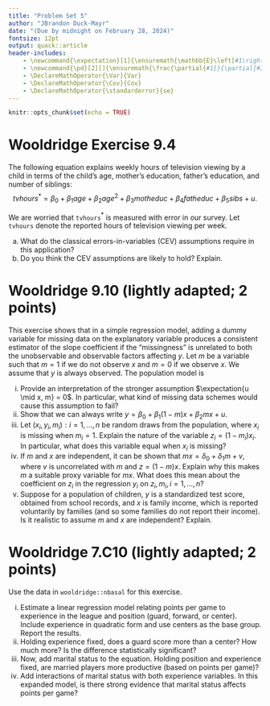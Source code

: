 ```yaml
---
title: "Problem Set 5"
author: "JBrandon Duck-Mayr"
date: "(Due by midnight on February 28, 2024)"
fontsize: 12pt
output: quack::article
header-includes:
    - \newcommand{\expectation}[1]{\ensuremath{\mathbb{E}\left[#1\right]}}
    - \newcommand{\pd}[2][]{\ensuremath{\frac{\partial{#1}}{\partial{#2}}}}
    - \DeclareMathOperator{\Var}{Var}
    - \DeclareMathOperator{\Cov}{Cov}
    - \DeclareMathOperator{\standarderror}{se}
---
```


```r
knitr::opts_chunk$set(echo = TRUE)
```

# Wooldridge Exercise 9.4

The following equation explains weekly hours of television viewing by a child in terms of the child's age, mother's education, father's education, and number of siblings:
$$ tvhours^\ast = \beta_0 + \beta_1 age + \beta_2 age^2 + \beta_3 motheduc + \beta_4 fatheduc + \beta_5 sibs + u. $$

We are worried that `tvhours`$^\ast$ is measured with error in our survey.
Let `tvhours` denote the reported hours of television viewing per week.

a. What do the classical errors-in-variables (CEV) assumptions require in this application?
b. Do you think the CEV assumptions are likely to hold? Explain.

# Wooldridge 9.10 (lightly adapted; 2 points)

This exercise shows that in a simple regression model, adding a dummy variable for missing data on the explanatory variable produces a consistent estimator of the slope coefficient if the “missingness” is unrelated to both the unobservable and observable factors affecting $y$. Let $m$ be a variable such that $m = 1$ if we do not observe $x$ and $m = 0$ if we observe $x$. We assume that $y$ is always observed. The population model is

\begin{align*}
y & = \beta_0 + \beta_1 x + u, \\
\expectation{u \mid x} & = 0.
\end{align*}

i. Provide an interpretation of the stronger assumption $\expectation{u \mid x, m} = 0$. In particular, what kind of missing data schemes would cause this assumption to fail?
ii. Show that we can always write $y = \beta_0 + \beta_1 (1-m)x + \beta_2 mx + u$.
iii. Let $(x_i, y_i, m_i): i = 1, \dots, n$ be random draws from the population, where $x_i$ is missing when $m_i = 1$. Explain the nature of the variable $z_i = (1 - m_i) x_i$. In particular, what does this variable equal when $x_i$ is missing?
iv. If $m$ and $x$ are independent, it can be shown that $mx = \delta_0 + \delta_1 m + v$, where $v$ is uncorrelated with $m$ and $z = (1 - m) x$. Explain why this makes $m$ a suitable proxy variable for $mx$. What does this mean about the coefficient on $z_i$ in the regression $y_i$ on $z_i, m_i, i = 1, \dots, n$?
v. Suppose for a population of children, $y$ is a standardized test score, obtained from school records, and $x$ is family income, which is reported voluntarily by families (and so some families do not report their income). Is it realistic to assume $m$ and $x$ are independent? Explain.

# Wooldridge 7.C10 (lightly adapted; 2 points)

Use the data in `wooldridge::nbasal` for this exercise.

i. Estimate a linear regression model relating points per game to experience in the league and position (guard, forward, or center). Include experience in quadratic form and use centers as the base group. Report the results.
ii. Holding experience fixed, does a guard score more than a center? How much more? Is the difference statistically significant?
iii. Now, add marital status to the equation. Holding position and experience fixed, are married players more productive (based on points per game)?
iv. Add interactions of marital status with both experience variables. In this expanded model, is there strong evidence that marital status affects points per game?
